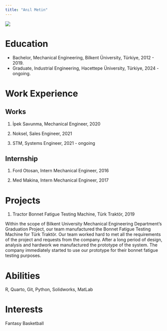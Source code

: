 ```yaml
---
title: "Anıl Metin"
---
```


![](/assets/images/vesikalik.jpeg){fig-align="center"}

# Education

-   Bachelor, Mechanical Engineering, Bilkent Üniversity, Türkiye, 2012 - 2019.
-   Graduate, Industrial Engineering, Hacettepe Üniversity, Türkiye, 2024 - ongoing.

# Work Experience

## Works

1.  İpek Savunma, Mechanical Engineer, 2020

2.  Noksel, Sales Engineer, 2021

3.  STM, Systems Engineer, 2021 - ongoing

## Internship

1.  Ford Otosan, Intern Mechanical Engineer, 2016

2.  Med Makina, Intern Mechanical Engineer, 2017

# Projects

1.  Tractor Bonnet Fatigue Testing Machine, Türk Traktör, 2019

Within the scope of Bilkent University Mechanical Engineering Department's Graduation Project, our
team manufactured the Bonnet Fatigue Testing Machine for Türk Traktör. Our team worked hard to
met all the requirements of the project and requests from the company. After a long period of design,
analysis and hardwork we manufactured the prototype of the system. The company immediately
started to use our prototype for their bonnet fatigue testing purposes.


# Abilities

R, Quarto, Git, Python, Solidworks, MatLab

# Interests

Fantasy Basketball
